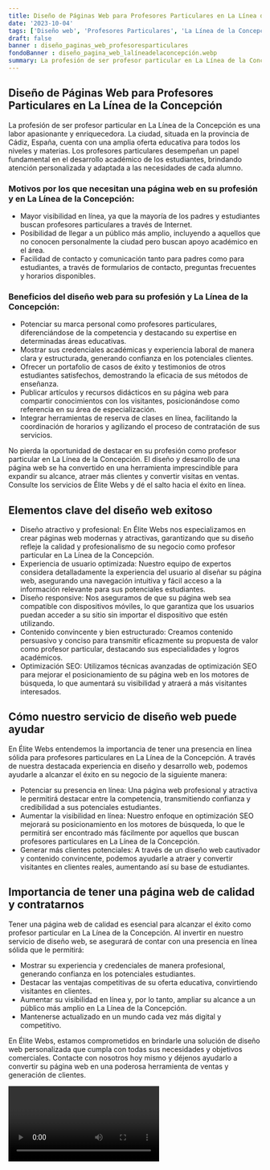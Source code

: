 ```yaml
---
title: Diseño de Páginas Web para Profesores Particulares en La Línea de la Concepción
date: '2023-10-04'
tags: ['Diseño web', 'Profesores Particulares', 'La Línea de la Concepción']
draft: false
banner : diseño_paginas_web_profesoresparticulares
fondoBanner : diseño_pagina_web_lalíneadelaconcepción.webp
summary: La profesión de ser profesor particular en La Línea de la Concepción es una labor apasionante y enriquecedora. La ciudad, situada en la provincia de Cádiz, España, cuenta con una amplia oferta educativa para todos los niveles y materias. Los profesores particulares desempeñan un papel fundamental en el desarrollo académico de los estudiantes, brindando atención personalizada y adaptada a las necesidades de cada alumno.
---
```


## Diseño de Páginas Web para Profesores Particulares en La Línea de la Concepción

La profesión de ser profesor particular en La Línea de la Concepción es una labor apasionante y enriquecedora. La ciudad, situada en la provincia de Cádiz, España, cuenta con una amplia oferta educativa para todos los niveles y materias. Los profesores particulares desempeñan un papel fundamental en el desarrollo académico de los estudiantes, brindando atención personalizada y adaptada a las necesidades de cada alumno.

### Motivos por los que necesitan una página web en su profesión y en La Línea de la Concepción:
- Mayor visibilidad en línea, ya que la mayoría de los padres y estudiantes buscan profesores particulares a través de Internet.
- Posibilidad de llegar a un público más amplio, incluyendo a aquellos que no conocen personalmente la ciudad pero buscan apoyo académico en el área.
- Facilidad de contacto y comunicación tanto para padres como para estudiantes, a través de formularios de contacto, preguntas frecuentes y horarios disponibles.

### Beneficios del diseño web para su profesión y La Línea de la Concepción:
- Potenciar su marca personal como profesores particulares, diferenciándose de la competencia y destacando su expertise en determinadas áreas educativas.
- Mostrar sus credenciales académicas y experiencia laboral de manera clara y estructurada, generando confianza en los potenciales clientes.
- Ofrecer un portafolio de casos de éxito y testimonios de otros estudiantes satisfechos, demostrando la eficacia de sus métodos de enseñanza.
- Publicar artículos y recursos didácticos en su página web para compartir conocimientos con los visitantes, posicionándose como referencia en su área de especialización.
- Integrar herramientas de reserva de clases en línea, facilitando la coordinación de horarios y agilizando el proceso de contratación de sus servicios.

No pierda la oportunidad de destacar en su profesión como profesor particular en La Línea de la Concepción. El diseño y desarrollo de una página web se ha convertido en una herramienta imprescindible para expandir su alcance, atraer más clientes y convertir visitas en ventas. Consulte los servicios de Élite Webs y dé el salto hacia el éxito en línea.

<GifSeo />

<Cta />

## Elementos clave del diseño web exitoso

- Diseño atractivo y profesional: En Élite Webs nos especializamos en crear páginas web modernas y atractivas, garantizando que su diseño refleje la calidad y profesionalismo de su negocio como profesor particular en La Línea de la Concepción.
- Experiencia de usuario optimizada: Nuestro equipo de expertos considera detalladamente la experiencia del usuario al diseñar su página web, asegurando una navegación intuitiva y fácil acceso a la información relevante para sus potenciales estudiantes.
- Diseño responsive: Nos aseguramos de que su página web sea compatible con dispositivos móviles, lo que garantiza que los usuarios puedan acceder a su sitio sin importar el dispositivo que estén utilizando.
- Contenido convincente y bien estructurado: Creamos contenido persuasivo y conciso para transmitir eficazmente su propuesta de valor como profesor particular, destacando sus especialidades y logros académicos.
- Optimización SEO: Utilizamos técnicas avanzadas de optimización SEO para mejorar el posicionamiento de su página web en los motores de búsqueda, lo que aumentará su visibilidad y atraerá a más visitantes interesados.

## Cómo nuestro servicio de diseño web puede ayudar

En Élite Webs entendemos la importancia de tener una presencia en línea sólida para profesores particulares en La Línea de la Concepción. A través de nuestra destacada experiencia en diseño y desarrollo web, podemos ayudarle a alcanzar el éxito en su negocio de la siguiente manera:

- Potenciar su presencia en línea: Una página web profesional y atractiva le permitirá destacar entre la competencia, transmitiendo confianza y credibilidad a sus potenciales estudiantes.
- Aumentar la visibilidad en línea: Nuestro enfoque en optimización SEO mejorará su posicionamiento en los motores de búsqueda, lo que le permitirá ser encontrado más fácilmente por aquellos que buscan profesores particulares en La Línea de la Concepción.
- Generar más clientes potenciales: A través de un diseño web cautivador y contenido convincente, podemos ayudarle a atraer y convertir visitantes en clientes reales, aumentando así su base de estudiantes.

## Importancia de tener una página web de calidad y contratarnos

Tener una página web de calidad es esencial para alcanzar el éxito como profesor particular en La Línea de la Concepción. Al invertir en nuestro servicio de diseño web, se asegurará de contar con una presencia en línea sólida que le permitirá:

- Mostrar su experiencia y credenciales de manera profesional, generando confianza en los potenciales estudiantes.
- Destacar las ventajas competitivas de su oferta educativa, convirtiendo visitantes en clientes.
- Aumentar su visibilidad en línea y, por lo tanto, ampliar su alcance a un público más amplio en La Línea de la Concepción.
- Mantenerse actualizado en un mundo cada vez más digital y competitivo.

En Élite Webs, estamos comprometidos en brindarle una solución de diseño web personalizada que cumpla con todas sus necesidades y objetivos comerciales. Contacte con nosotros hoy mismo y déjenos ayudarlo a convertir su página web en una poderosa herramienta de ventas y generación de clientes.

<Video />

<CtaBot job='Profesores Particulares' city='La Línea de la Concepción'/>

<Gmaps query='La Línea de la Concepción+españa+maps' />